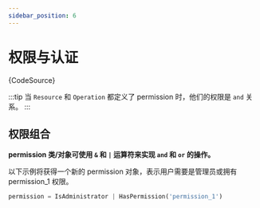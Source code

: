 ```yaml
---
sidebar_position: 6
---
```


# 权限与认证

<UnderConstruction/>

<CodeBlock language="python">{CodeSource}</CodeBlock>

:::tip
当 `Resource` 和 `Operation` 都定义了 permission 时，他们的权限是 `and` 关系。
:::

## 权限组合

**permission 类/对象可使用 `&` 和 `|` 运算符来实现 `and` 和 `or` 的操作。**

以下示例将获得一个新的 permission 对象，表示用户需要是管理员或拥有 permission_1 权限。

``` python
permission = IsAdministrator | HasPermission('permission_1')
```